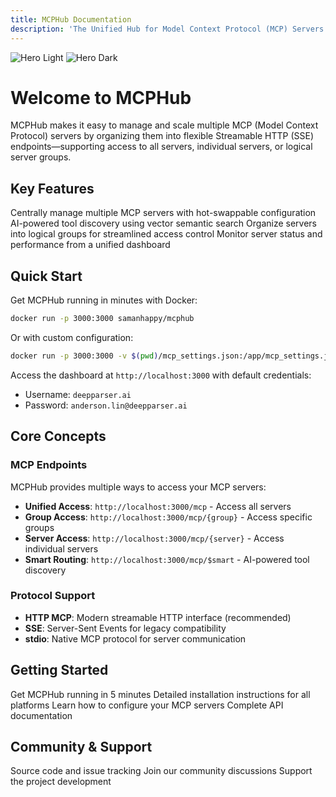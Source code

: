 ```yaml
---
title: MCPHub Documentation
description: 'The Unified Hub for Model Context Protocol (MCP) Servers'
---
```


<img className="block dark:hidden" src="/images/hero-light.png" alt="Hero Light" />
<img className="hidden dark:block" src="/images/hero-dark.png" alt="Hero Dark" />

# Welcome to MCPHub

MCPHub makes it easy to manage and scale multiple MCP (Model Context Protocol) servers by organizing them into flexible Streamable HTTP (SSE) endpoints—supporting access to all servers, individual servers, or logical server groups.

## Key Features

<CardGroup cols={2}>
  <Card title="Unified Management" icon="server" href="/features/server-management">
    Centrally manage multiple MCP servers with hot-swappable configuration
  </Card>
  <Card title="Smart Routing" icon="route" href="/features/smart-routing">
    AI-powered tool discovery using vector semantic search
  </Card>
  <Card title="Group Management" icon="users" href="/features/group-management">
    Organize servers into logical groups for streamlined access control
  </Card>
  <Card title="Real-time Monitoring" icon="chart-line" href="/features/monitoring">
    Monitor server status and performance from a unified dashboard
  </Card>
</CardGroup>

## Quick Start

Get MCPHub running in minutes with Docker:

```bash
docker run -p 3000:3000 samanhappy/mcphub
```

Or with custom configuration:

```bash
docker run -p 3000:3000 -v $(pwd)/mcp_settings.json:/app/mcp_settings.json samanhappy/mcphub
```

Access the dashboard at `http://localhost:3000` with default credentials:

- Username: `deepparser.ai`
- Password: `anderson.lin@deepparser.ai`

## Core Concepts

### MCP Endpoints

MCPHub provides multiple ways to access your MCP servers:

- **Unified Access**: `http://localhost:3000/mcp` - Access all servers
- **Group Access**: `http://localhost:3000/mcp/{group}` - Access specific groups
- **Server Access**: `http://localhost:3000/mcp/{server}` - Access individual servers
- **Smart Routing**: `http://localhost:3000/mcp/$smart` - AI-powered tool discovery

### Protocol Support

- **HTTP MCP**: Modern streamable HTTP interface (recommended)
- **SSE**: Server-Sent Events for legacy compatibility
- **stdio**: Native MCP protocol for server communication

## Getting Started

<CardGroup cols={2}>
  <Card title="Quick Start Guide" icon="rocket" href="/quickstart">
    Get MCPHub running in 5 minutes
  </Card>
  <Card title="Installation Guide" icon="download" href="/installation">
    Detailed installation instructions for all platforms
  </Card>
  <Card title="Configuration" icon="cog" href="/configuration/mcp-settings">
    Learn how to configure your MCP servers
  </Card>
  <Card title="API Reference" icon="code" href="/api-reference/introduction">
    Complete API documentation
  </Card>
</CardGroup>

## Community & Support

<CardGroup cols={3}>
  <Card title="GitHub" icon="github" href="https://github.com/samanhappy/mcphub">
    Source code and issue tracking
  </Card>
  <Card title="Discord" icon="discord" href="https://discord.gg/qMKNsn5Q">
    Join our community discussions
  </Card>
  <Card title="Sponsor" icon="heart" href="https://ko-fi.com/samanhappy">
    Support the project development
  </Card>
</CardGroup>
